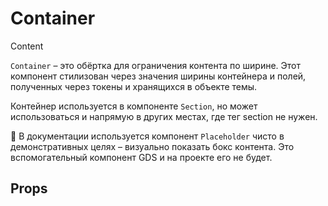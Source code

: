 
<Meta title="Components / Helpers / Container" component={Container} />

# Container

<Preview>
    <Story name="Basic">
        <Container>
            <Placeholder>Content</Placeholder>
        </Container>
    </Story>
</Preview>

`Container` – это обёртка для ограничения контента по ширине. Этот компонент стилизован через значения ширины контейнера и полей, полученных через токены и хранящихся в объекте темы.

Контейнер используется в компоненте `Section`, но может использоваться и напрямую в других местах, где тег section не нужен.

💬 В документации используется компонент `Placeholder` чисто в демонстративных целях – визуально показать бокс контента. Это вспомогательный компонент GDS и на проекте его не будет.

## Props

<Props of={Container} />

